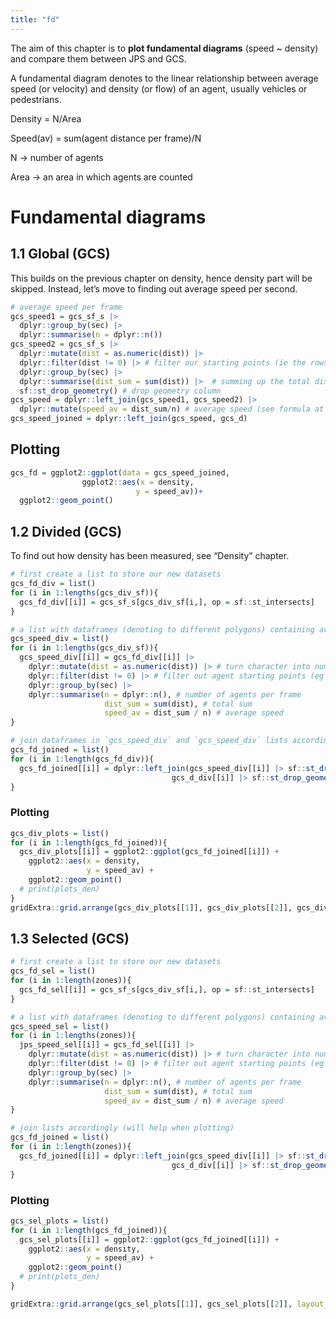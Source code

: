 ```yaml
---
title: "fd"
---
```


The aim of this chapter is to **plot fundamental diagrams** (speed ~ density) and compare them between JPS and GCS.

A fundamental diagram denotes to the linear relationship between average speed (or velocity) and density (or flow) of an agent, usually vehicles or pedestrians.

Density = N/Area

Speed(av) = sum(agent distance per frame)/N

N -> number of agents

Area -> an area in which agents are counted

# Fundamental diagrams

## 1.1 Global (GCS)

This builds on the previous chapter on density, hence density part will be skipped. Instead, let's move to finding out average speed per second.

```r
# average speed per frame
gcs_speed1 = gcs_sf_s |> 
  dplyr::group_by(sec) |> 
  dplyr::summarise(n = dplyr::n()) 
gcs_speed2 = gcs_sf_s |> 
  dplyr::mutate(dist = as.numeric(dist)) |> 
  dplyr::filter(dist != 0) |> # filter our starting points (ie the rows that have dist = 0)
  dplyr::group_by(sec) |> 
  dplyr::summarise(dist_sum = sum(dist)) |>  # summing up the total distance of agents in a group
  sf::st_drop_geometry() # drop geometry column
gcs_speed = dplyr::left_join(gcs_speed1, gcs_speed2) |> 
  dplyr::mutate(speed_av = dist_sum/n) # average speed (see formula at the start of the notebook)
gcs_speed_joined = dplyr::left_join(gcs_speed, gcs_d)

```

## Plotting

```r
gcs_fd = ggplot2::ggplot(data = gcs_speed_joined,
                ggplot2::aes(x = density,
                            y = speed_av))+
  ggplot2::geom_point()
```

## 1.2 Divided (GCS)

To find out how density has been measured, see "Density" chapter.

```r
# first create a list to store our new datasets 
gcs_fd_div = list()
for (i in 1:lengths(gcs_div_sf)){
  gcs_fd_div[[i]] = gcs_sf_s[gcs_div_sf[i,], op = sf::st_intersects] 
}
```

```r
# a list with dataframes (denoting to different polygons) containing average speed of agents per frame
gcs_speed_div = list()
for (i in 1:lengths(gcs_div_sf)){
  gcs_speed_div[[i]] = gcs_fd_div[[i]] |> 
    dplyr::mutate(dist = as.numeric(dist)) |> # turn character into numeric
    dplyr::filter(dist != 0) |> # filter out agent starting points (eg distance = 0)
    dplyr::group_by(sec) |> 
    dplyr::summarise(n = dplyr::n(), # number of agents per frame
                     dist_sum = sum(dist), # total sum
                     speed_av = dist_sum / n) # average speed
}
```

```r
# join dataframes in `gcs_speed_div` and `gcs_speed_div` lists accordingly (will help when plotting)
gcs_fd_joined = list()
for (i in 1:length(gcs_fd_div)){
  gcs_fd_joined[[i]] = dplyr::left_join(gcs_speed_div[[i]] |> sf::st_drop_geometry(),
                                    gcs_d_div[[i]] |> sf::st_drop_geometry())
}
```

### Plotting

```r
gcs_div_plots = list()
for (i in 1:length(gcs_fd_joined)){
  gcs_div_plots[[i]] = ggplot2::ggplot(gcs_fd_joined[[i]]) +
    ggplot2::aes(x = density,
                 y = speed_av) +
    ggplot2::geom_point() 
  # print(plots_den)
}
gridExtra::grid.arrange(gcs_div_plots[[1]], gcs_div_plots[[2]], gcs_div_plots[[3]], gcs_div_plots[[4]], layout_matrix = rbind(c(1,2),c(3,4)))

```

## 1.3 Selected (GCS)

```r
# first create a list to store our new datasets 
gcs_fd_sel = list()
for (i in 1:length(zones)){
  gcs_fd_sel[[i]] = gcs_sf_s[gcs_div_sf[i,], op = sf::st_intersects] 
}
```

```r
# a list with dataframes (denoting to different polygons) containing average speed of agents per frame
gcs_speed_sel = list()
for (i in 1:lengths(zones)){
  jps_speed_sel[[i]] = gcs_fd_sel[[i]] |> 
    dplyr::mutate(dist = as.numeric(dist)) |> # turn character into numeric
    dplyr::filter(dist != 0) |> # filter out agent starting points (eg distance = 0)
    dplyr::group_by(sec) |> 
    dplyr::summarise(n = dplyr::n(), # number of agents per frame
                     dist_sum = sum(dist), # total sum
                     speed_av = dist_sum / n) # average speed
}
```

```r
# join lists accordingly (will help when plotting)
gcs_fd_joined = list()
for (i in 1:length(zones)){
  gcs_fd_joined[[i]] = dplyr::left_join(gcs_speed_div[[i]] |> sf::st_drop_geometry(),
                                    gcs_d_div[[i]] |> sf::st_drop_geometry())
}
```

### Plotting

```r
gcs_sel_plots = list()
for (i in 1:length(gcs_fd_joined)){
  gcs_sel_plots[[i]] = ggplot2::ggplot(gcs_fd_joined[[i]]) +
    ggplot2::aes(x = density,
                 y = speed_av) +
    ggplot2::geom_point() 
  # print(plots_den)
}

gridExtra::grid.arrange(gcs_sel_plots[[1]], gcs_sel_plots[[2]], layout_matrix = rbind(c(1,2)))

```



